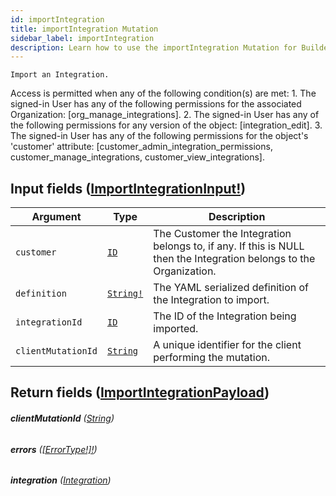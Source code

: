 ```yaml
---
id: importIntegration
title: importIntegration Mutation
sidebar_label: importIntegration
description: Learn how to use the importIntegration Mutation for Builder's API.
---
```


    Import an Integration.

Access is permitted when any of the following condition(s) are met: 1. The signed-in User has any of the following permissions for the associated Organization: [org_manage_integrations]. 2. The signed-in User has any of the following permissions for any version of the object: [integration_edit]. 3. The signed-in User has any of the following permissions for the object's 'customer' attribute: [customer_admin_integration_permissions, customer_manage_integrations, customer_view_integrations].

## Input fields ([ImportIntegrationInput!](/composer/builder/api/schema/input_object/ImportIntegrationInput.mdx))

| Argument           | Type                                      | Description                                                                                                        |
| ------------------ | ----------------------------------------- | ------------------------------------------------------------------------------------------------------------------ |
| `customer`         | [`ID`](/composer/builder/api/schema/scalar/ID.mdx)          | The Customer the Integration belongs to, if any. If this is NULL then the Integration belongs to the Organization. |
| `definition`       | [`String!`](/composer/builder/api/schema/scalar/String.mdx) | The YAML serialized definition of the Integration to import.                                                       |
| `integrationId`    | [`ID`](/composer/builder/api/schema/scalar/ID.mdx)          | The ID of the Integration being imported.                                                                          |
| `clientMutationId` | [`String`](/composer/builder/api/schema/scalar/String.mdx)  | A unique identifier for the client performing the mutation.                                                        |

## Return fields ([ImportIntegrationPayload](/composer/builder/api/schema/object/ImportIntegrationPayload.mdx))

###### <b>clientMutationId</b> ([String](/composer/builder/api/schema/scalar/String.mdx))

###### <b>errors</b> ([[ErrorType!]!](/composer/builder/api/schema/object/ErrorType.mdx))

###### <b>integration</b> ([Integration](/composer/builder/api/schema/object/Integration.mdx))
